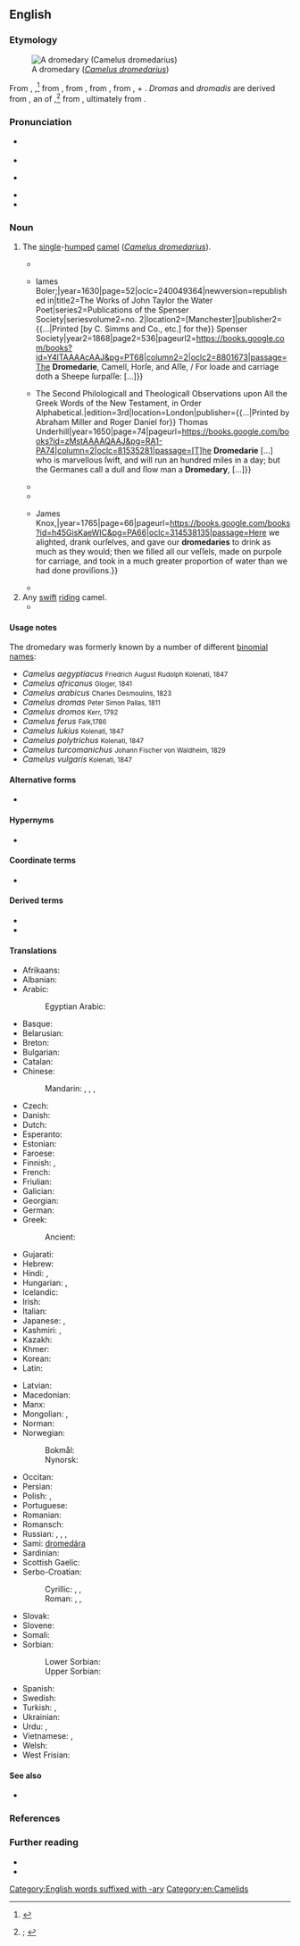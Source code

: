 ==English==
{{was wotd|2020|July|1}}

===Etymology===
[[File:Camelus dromedarius près de Mérindol 2.JPG|thumb|A dromedary (''[[Camelus dromedarius]]'')]]

{{root|en|ine-pro|*drem-}}
From {{inh|en|enm|dromedari}}, {{m|enm|dromedarie|t=dromedary; any camel}}{{nb...|dromadary, dromadayr, drombodary, dromendari, dromidare, dromidarie, dromider, dromodari, dromodarie, dromodarye, dromondari, dromondarie, dromondary, dromounday, dromydary, dromyder, drowmondere|otherforms=1}},<ref>{{R:MED Online|entry=dromedārī(e|pos=n|id=MED12677}}</ref> from {{der|en|fro|dromedaire}}, from {{der|en|LL.|dromedārius|t=kind of camel}}, from {{der|en|la|*dromadārius}}, from {{m|la|dromas}}, {{m|la|dromadis|t=dromedary}} + {{m|la|-ārius|pos=suffix forming {{glossary|noun}}s denoting agents of use}}. ''Dromas'' and ''dromadis'' are derived from {{der|en|grc|δρομᾰ́ς|t=running; dromedary}}, an {{glossary|ellipsis}} of {{m|grc|[[δρομὰς]] [[κάμηλος]]|t=running camel}},<ref>{{R:OED Online|pos=n|id=57840|date=1897|nodot=yes}}; {{R:Lexico|pos=n}}</ref> from {{m|grc|δρόμος|t=race, running; race course, track}}, ultimately from {{der|en|ine-pro|*drem-|t=to run}}.

===Pronunciation===
* {{a|RP}} {{IPA|en|/ˈdɹɒmɪdəɹi/|/ˈdɹɒmɪdɹi/|/ˈdrʌ-/|/-mə-/}}
* {{audio|en|En-uk-dromedary.oga|Audio (RP)}}
* {{a|GA}} {{IPA|en|/ˈdɹɑməˌdɛɹi/}}
* {{audio|en|En-us-dromedary.mp3|Audio (GA)}}
* {{hyphenation|en|drom|e|da|ry}}

===Noun===
{{en-noun}}

# The [[single]]-[[humped#Adjective|humped]] [[camel]] (''[[Camelus dromedarius]]'').
#: {{synonyms|en|Arabian camel|dromedarian|dromedary camel|Somali camel}}
#* {{quote-book|enm|editor=Edmund Brock|title=[[w:Alliterative Morte Arthure|Morte Arthure, or The Death of Arthur]]: Edited from [[w:Robert Thornton (scribe)|Robert Thornton]]’s [[w:Lincoln Thornton Manuscript|MS.]]{{nb...|in the Library of Lincoln Cathedral}}|edition=new|location=London|publisher=Published for the {{w|Early English Text Society}}, by [[w:Nicholas Trübner|N[icholas] Trübner & Co.]],{{nb...|60, Paternoster Row.}}|year=c. 1400|year_published=1871|lines=2940–2941|page=87|pageurl=https://books.google.com.sg/books?id=iXlMAAAAcAAJ&pg=PA87|oclc=|passage=The duke in his schelde and dreches no lengere, / Drawes hym a '''dromedarie''', with dredfull''e'' knyghtez; [...]|termlang=en|brackets=on}}
#* {{quote-book|en|author=John Taylor|authorlink=John Taylor (poet)|chapter=Taylors Pastorall, being Both Historicall and Satyricall.{{nb...|Or, The Noble Antiquitie of Shepheards, with the Profitable Use of Sheepe}}|title=All the Workes of Iohn Taylor the Water-poet.{{nb...|Being Sixty and Three in Number. Collected into One Volume by the Avthor: With Sundry New Additions, Corrected, Reuised, and Newly Imprinted, 1630.}}|location=London|publisher={{...|Printed by J[ohn] B[eale] [Elizabeth Allde, Bernard Alsop, and Thomas Fawcett] for}} Iames Boler;{{nb...|at the signe of the Marigold in Pauls Churchyard.}}|year=1630|page=52|oclc=240049364|newversion=republished in|title2=The Works of John Taylor the Water Poet{{nb...|Reprinted from the Folio Edition of 1630.}}|series2=Publications of the Spenser Society|seriesvolume2=no. 2|location2=[Manchester]|publisher2={{...|Printed [by C. Simms and Co., etc.] for the}} Spenser Society|year2=1868|page2=536|pageurl2=https://books.google.com/books?id=Y4lTAAAAcAAJ&pg=PT68|column2=2|oclc2=8801673|passage=The '''Dromedarie''', Camell, Horſe, and Aſſe, / For loade and carriage doth a Sheepe ſurpaſſe: [...]}}
#* {{quote-book|en|author=Edward Leigh|authorlink=Edward Leigh (writer)|entry={{lang|grc|Δρόμος}} [Drómos]|title=Critica Sacra in Two Parts: The First Containing Observations on All the Radices, or Primitive Hebrevv Words of the Old Testament, in Order Alphabetical. {{...|Wherein Both They (and Many Derivatives Also Issuing from Them) are Fully Opened Out of the Best Lexicographers and Scholiasts. The Second Edition Corrected, and Much Enlarged by the Authour.}} The Second Philologicall and Theologicall Observations upon All the Greek Words of the New Testament, in Order Alphabetical.{{nb...|Wherein Usually the Etymon of the Word is Given, Its Force and Emphasis Observed, and the Severall Exceptions of It in Scripture, and the Versions by Expositors are Set Down.}}|edition=3rd|location=London|publisher={{...|Printed by Abraham Miller and Roger Daniel for}} Thomas Underhill{{nb...|at the Anchor in Pauls Church-yard, near the little north-door.}}|year=1650|page=74|pageurl=https://books.google.com/books?id=zMstAAAAQAAJ&pg=RA1-PA74|column=2|oclc=81535281|passage=[T]he '''Dromedarie''' [...] who is marvellous ſwift, and will run an hundred miles in a day; but the Germanes call a dull and ſlow man a '''Dromedary''', [...]}}
#* {{RQ:Evelyn Memoirs|volume=I|entrydate=24 January 1651|page=249|passage=I went to see a '''Dromedarie''', a very monstrous beaste, much like the Camel but larger.}}
#* {{RQ:d'Urfey Don Quixote|part=I|act=I|scene=ii|page=6|passage=Oh, thou '''Dromedary''', thou Founder'd Mule, without a Pack-ſaddle; or what other foul Beaſt ſhall I call thee, for Man thou art not, nor haſt not been to me, Heaven knows the time when? Art not thou aſham'd to ſee me, thou Nincompoop?}}
#* {{quote-book|en|author=[Simon Berington]|title=The Adventures of Sig. Gaudentio di Lucca.{{nb...|Being the Substance of His Examination before the Fathers of the Inquisition at Bologna in Italy: Giving an Account of an Unknown Country in the Midst of the Deserts of Africa, the Origin and Antiquity of the People, Their Religion, Customs, and Laws. Copied from the Original Manuscript in St. Mark’s Library at Venice; with Critical Notes of the Learned Signor Rhedi. To which is Prefixed, a Letter of the Secretary of the Inquisition, Shewing the Reasons of Sig. Gaudentio’s Being Apprehended, and the Manner of It. Translated from the Italian.}}|location=Glasgow|publisher={{...|Printed by}} James Knox,{{nb...|and sold at his shop, near the head of the salt-mercat.}}|year=1765|page=66|pageurl=https://books.google.com/books?id=h45GisKaeWIC&pg=PA66|oclc=314538135|passage=Here we alighted, drank ourſelves, and gave our '''dromedaries''' to drink as much as they would; then we filled all our veſſels, made on purpoſe for carriage, and took in a much greater proportion of water than we had done proviſions.}}
#* {{RQ:Goldsmith History of the Earth|volume=IV|chapter=The Camel, and the Dromedary|page=280|passage=[T]he camel has two bunches upon his back, whereas the '''dromedary''' has but one; the latter alſo, is neither ſo large, nor ſo ſtrong, as the camel. Theſe two races, however, produce with each other, and the mixed breed formed between them is conſidered the beſt, the moſt patient, and the moſt indefatigable of all the kind.}}
# Any [[swift#Adjective|swift]] [[ride#Verb|riding]] camel.
#* {{RQ:Geneva Bible|book=Jeremiah|chapter=II|verse=23|folio=306|verso=yes|passage=[''T'']''hou art like'' a ſwift '''dromedarie''', that runneth by his wayes.}}

====Usage notes====
The dromedary was formerly known by a number of different [[binomial name]]s:

* ''Camelus aegyptiacus'' <small>Friedrich August Rudolph Kolenati, 1847</small>
* ''Camelus africanus'' <small>Gloger, 1841</small>
* ''Camelus arabicus'' <small>Charles Desmoulins, 1823</small>
* ''Camelus dromas'' <small>Peter Simon Pallas, 1811</small>
* ''Camelus dromos'' <small>Kerr, 1792</small>
* ''Camelus ferus'' <small>Falk,1786</small>
* ''Camelus lukius'' <small>Kolenati, 1847</small>
* ''Camelus polytrichus'' <small>Kolenati, 1847</small>
* ''Camelus turcomanichus'' <small>Johann Fischer von Waldheim, 1829</small>
* ''Camelus vulgaris'' <small>Kolenati, 1847</small>

====Alternative forms====
* {{l|en|dromedarie}} {{qualifier|obsolete}}

====Hypernyms====
* {{l|en|camel}}

====Coordinate terms====
* {{list:camelids/en}}

====Derived terms====
* {{l|en|dromedarian}}
* {{l|en|dromedarist}}

====Translations====
{{trans-top|single-humped camel}}
* Afrikaans: {{t|af|dromedaris}}
* Albanian: {{t|sq|gamilja}}
* Arabic: {{t|ar|جَمَل عَرَبِيّ|m|lit=Arabian camel}}
*: Egyptian Arabic: {{t|arz|هجين|m|tr=hagīn}}
* Basque: {{t+|eu|dromedario}}
* Belarusian: {{t|be|драмадэ́р|m}}
* Breton: {{t+|br|dremedal|m}}
* Bulgarian: {{t|bg|едногъ́рба ками́ла|f}}
* Catalan: {{t|ca|dromedari|m}}
* Chinese:
*: Mandarin: {{t+|cmn|單峰駝}}, {{t+|cmn|单峰驼|tr=dānfēngtuó}}, {{t|cmn|單峰駱駝}}, {{t|cmn|单峰骆驼|tr=dānfēng luòtuo}}
* Czech: {{t+|cs|dromedár|m}}
* Danish: {{t|da|dromedar|c}}
* Dutch: {{t+|nl|dromedaris|m}}
* Esperanto: {{t|eo|dromedaro}}
* Estonian: {{t|et|dromedar}}
* Faroese: {{t|fo|dromedarur|m}}
* Finnish: {{t+|fi|dromedaari}}, {{t+|fi|yksikyttyräinen kameli}}
* French: {{t+|fr|dromadaire|m}}
* Friulian: {{t|fur|dromedari|m}}
* Galician: {{t+|gl|dromedario|m}}
* Georgian: {{t|ka|ცალკუზა აქლემი}}
* German: {{t+|de|Dromedar|n}}
* Greek: {{t|el|δρομάς|f}}
*: Ancient: {{t|grc|δρομάς|f}}
* Gujarati: {{t|gu|સાંઢણી|sc=Gujr}}
* Hebrew: {{t+|he|אֲחַשְׁתְּרָן|tr=aḥshatrán}}
* Hindi: {{t+|hi|ऊँट|m}}, {{t|hi|सांडनी|f}}
* Hungarian: {{t+|hu|dromedár}}, {{t|hu|egypúpú teve}}
* Icelandic: {{t|is|drómedari|m}}
* Irish: {{t|ga|dromadaire|m}}
* Italian: {{t+|it|dromedario|m}}
* Japanese: {{t|ja|ヒトコブラクダ|tr=hitokobu rakuda}}, {{t|ja|一瘤駱駝|tr=ひとこぶらくだ, hitokobu rakuda}}
* Kashmiri: {{t+|ks|ووٗنٛٹ|m|tr=vū̃ṭ}}, {{t+|ks|ووٗنٛٹِنؠ|f}}
* Kazakh: {{t|kk|нар}}
* Khmer: {{t|km|អូដ្ឋបូគមួយ}}
* Korean: {{t+|ko|단봉낙타}}
* Latin: {{t|la|dromedaria|f}}
{{trans-mid}}
* Latvian: {{t|lv|dromedārs|m}}
* Macedonian: {{t|mk|дромедар|m}}
* Manx: {{t|gv|drommeyder}}
* Mongolian: {{t|mn|ганц бөхт тэмээ}}, {{t|mn|наран тэмээ}}
* Norman: {{t|nrf|dromadaire|m}}
* Norwegian:
*: Bokmål: {{t+|nb|dromedar|m}}
*: Nynorsk: {{t|nn|dromedar|m}}
* Occitan: {{t+|oc|dromadari}}
* Persian: {{t+|fa|شتر|tr=šotor}}
* Polish: {{t+|pl|dromader|m}}, {{t|pl|wielbłąd jednogarbny|m}}
* Portuguese: {{t+|pt|dromedário|m}}
* Romanian: {{t+|ro|dromader}}
* Romansch: {{t|rm|dromedar}}
* Russian: {{t|ru|одного́рбый верблю́д|m}}, {{t+|ru|дромаде́р|m}}, {{t+|ru|дромеда́р|m}}, {{qualifier|camel or dromedary}} {{t+|ru|верблю́д|m}}
* Sami: [[dromedára]]
* Sardinian: {{t|sc|dromedàriu}}
* Scottish Gaelic: {{t|gd|dromadair|m}}
* Serbo-Croatian:
*: Cyrillic: {{t|sh|дромедар|m}}, {{t|sh|једногрба камила|f}}, {{t|sh|једногрба дева|f}}
*: Roman: {{t+|sh|dromedar|m}}, {{t|sh|jednogrba kamila|f}}, {{t|sh|jednogrba deva|f}}
* Slovak: {{t+|sk|dromedár|m}}
* Slovene: {{t+|sl|dromedar|m}}
* Somali: {{t-needed|so}}
* Sorbian:
*: Lower Sorbian: {{t|dsb|dromedar|m}}
*: Upper Sorbian: {{t|hsb|wjelbłud|m}}
* Spanish: {{t+|es|dromedario|m}}
* Swedish: {{t+|sv|dromedar}}
* Turkish: {{t+|tr|hecin}}, {{t+|tr|tek hörgüçlü deve}}
* Ukrainian: {{t|uk|дромаде́р|m}}
* Urdu: {{t|ur|اونٹ|m|tr=ū̃ṭ|sc=ur-Arab}}, {{t|ur|سانڈنی|f|tr=sāṇḍnī}}
* Vietnamese: {{t|vi|lạc đà một bướu}}, {{t|vi|lạc đà Ả Rập}}
* Welsh: {{t|cy|camel rhedeg}}
* West Frisian: {{t|fy|drommedaris}}
{{trans-bottom}}

====See also====
* {{l|en|ship of the desert}}

===References===
<references />

===Further reading===
* {{pedia}}
* {{projectlink|1911|Dromedary}}

[[Category:English words suffixed with -ary]]
[[Category:en:Camelids]]